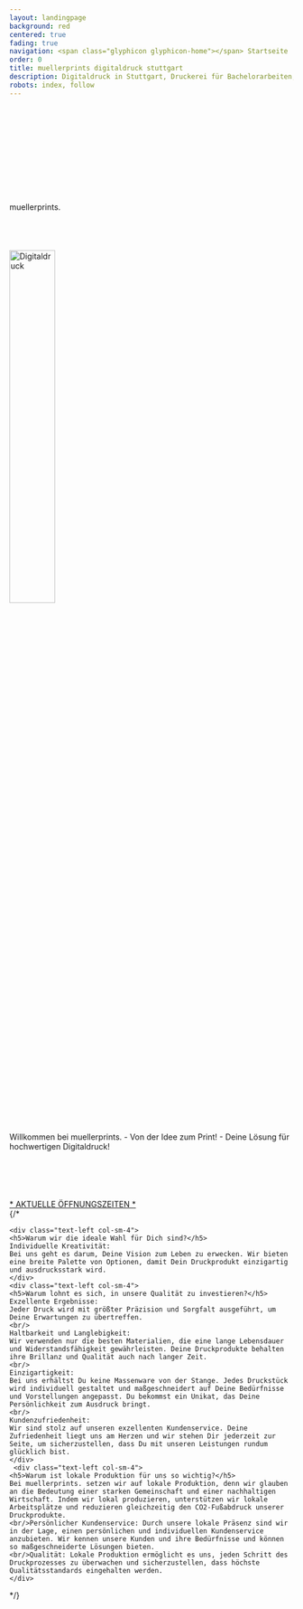 ```yaml
---
layout: landingpage
background: red
centered: true
fading: true
navigation: <span class="glyphicon glyphicon-home"></span> Startseite
order: 0
title: muellerprints digitaldruck stuttgart
description: Digitaldruck in Stuttgart, Druckerei für Bachelorarbeiten, Bücher, Diplomarbeiten, Dissertationen, Kunstkataloge, Lookbooks, Masterthesis, Portfolios, Semesterprojekte, uvm.
robots: index, follow
---
```

<div className="index text-center">
  <br/>
  <br/>
  <br/>
  <br/>
  <br/>
  <br/>
  <br/>
  <br/>
  <br/>
  <br/>
  <div className="index-headline">
    muellerprints.
  </div>
  <br/>
  <br/>
  <br/>
  <br/>
  <img src="/images/digi_logo.png" className="index-image" style="width: 40%; height: auto" alt="Digitaldruck"/>
  <br/>
   <div className="index-info">
   Willkommen bei muellerprints. - Von der Idee zum Print! - Deine Lösung für hochwertigen Digitaldruck!
   </div>
  <br/>
  <br/>
  <br/>
  <br/>
  <br/>
  <a href="/office-hours">* AKTUELLE ÖFFNUNGSZEITEN *</a>
  <br/>
</div>
 {/* 
  <div className="index-info">

    <div class="text-left col-sm-4">
    <h5>Warum wir die ideale Wahl für Dich sind?</h5>
    Individuelle Kreativität: 
    Bei uns geht es darum, Deine Vision zum Leben zu erwecken. Wir bieten eine breite Palette von Optionen, damit Dein Druckprodukt einzigartig und ausdrucksstark wird.
    </div>
    <div class="text-left col-sm-4">
    <h5>Warum lohnt es sich, in unsere Qualität zu investieren?</h5>
    Exzellente Ergebnisse:
    Jeder Druck wird mit größter Präzision und Sorgfalt ausgeführt, um Deine Erwartungen zu übertreffen.
    <br/>
    Haltbarkeit und Langlebigkeit: 
    Wir verwenden nur die besten Materialien, die eine lange Lebensdauer und Widerstandsfähigkeit gewährleisten. Deine Druckprodukte behalten ihre Brillanz und Qualität auch nach langer Zeit.
    <br/>
    Einzigartigkeit: 
    Bei uns erhältst Du keine Massenware von der Stange. Jedes Druckstück wird individuell gestaltet und maßgeschneidert auf Deine Bedürfnisse und Vorstellungen angepasst. Du bekommst ein Unikat, das Deine Persönlichkeit zum Ausdruck bringt.
    <br/>
    Kundenzufriedenheit: 
    Wir sind stolz auf unseren exzellenten Kundenservice. Deine Zufriedenheit liegt uns am Herzen und wir stehen Dir jederzeit zur Seite, um sicherzustellen, dass Du mit unseren Leistungen rundum glücklich bist.
    </div>
     <div class="text-left col-sm-4">
    <h5>Warum ist lokale Produktion für uns so wichtig?</h5>
    Bei muellerprints. setzen wir auf lokale Produktion, denn wir glauben an die Bedeutung einer starken Gemeinschaft und einer nachhaltigen Wirtschaft. Indem wir lokal produzieren, unterstützen wir lokale Arbeitsplätze und reduzieren gleichzeitig den CO2-Fußabdruck unserer Druckprodukte.
    <br/>Persönlicher Kundenservice: Durch unsere lokale Präsenz sind wir in der Lage, einen persönlichen und individuellen Kundenservice anzubieten. Wir kennen unsere Kunden und ihre Bedürfnisse und können so maßgeschneiderte Lösungen bieten.
    <br/>Qualität: Lokale Produktion ermöglicht es uns, jeden Schritt des Druckprozesses zu überwachen und sicherzustellen, dass höchste Qualitätsstandards eingehalten werden.
    </div>
  </div>*/}


